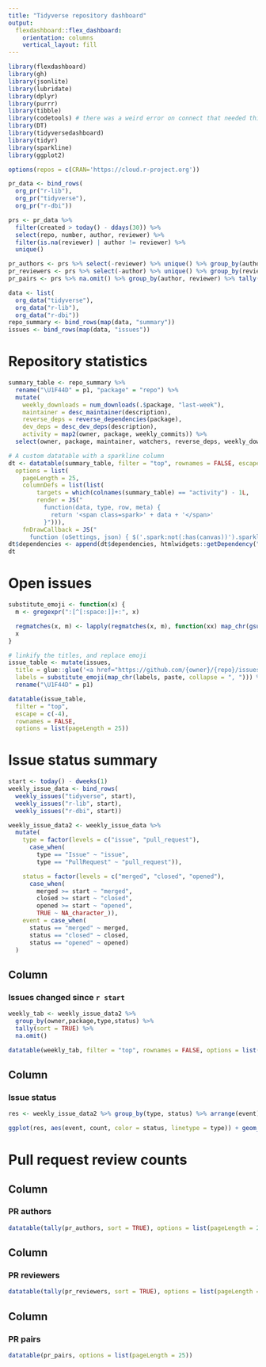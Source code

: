 ```yaml
---
title: "Tidyverse repository dashboard"
output:
  flexdashboard::flex_dashboard:
    orientation: columns
    vertical_layout: fill
---
```


```r
library(flexdashboard)
library(gh)
library(jsonlite)
library(lubridate)
library(dplyr)
library(purrr)
library(tibble)
library(codetools) # there was a weird error on connect that needed this
library(DT)
library(tidyversedashboard)
library(tidyr)
library(sparkline)
library(ggplot2)
```

```r
options(repos = c(CRAN='https://cloud.r-project.org'))

pr_data <- bind_rows(
  org_pr("r-lib"),
  org_pr("tidyverse"),
  org_pr("r-dbi"))

prs <- pr_data %>%
  filter(created > today() - ddays(30)) %>%
  select(repo, number, author, reviewer) %>%
  filter(is.na(reviewer) | author != reviewer) %>%
  unique()

pr_authors <- prs %>% select(-reviewer) %>% unique() %>% group_by(author)
pr_reviewers <- prs %>% select(-author) %>% unique() %>% group_by(reviewer)
pr_pairs <- prs %>% na.omit() %>% group_by(author, reviewer) %>% tally(sort = TRUE)
```

```r
data <- list(
  org_data("tidyverse"),
  org_data("r-lib"),
  org_data("r-dbi"))
repo_summary <- bind_rows(map(data, "summary"))
issues <- bind_rows(map(data, "issues"))
```

Repository statistics
=====================================
```r

summary_table <- repo_summary %>%
  rename("\U1F44D" = p1, "package" = "repo") %>%
  mutate(
    weekly_downloads = num_downloads(.$package, "last-week"),
    maintainer = desc_maintainer(description),
    reverse_deps = reverse_dependencies(package),
    dev_deps = desc_dev_deps(description),
    activity = map2(owner, package, weekly_commits)) %>%
  select(owner, package, maintainer, watchers, reverse_deps, weekly_downloads, open_issues, prs, "\U1F44D", everything(), -description)

# A custom datatable with a sparkline column
dt <- datatable(summary_table, filter = "top", rownames = FALSE, escape = FALSE,
  options = list(
    pageLength = 25,
    columnDefs = list(list(
        targets = which(colnames(summary_table) == "activity") - 1L,
        render = JS("
          function(data, type, row, meta) {
            return '<span class=spark>' + data + '</span>'
          }"))),
    fnDrawCallback = JS("
      function (oSettings, json) { $('.spark:not(:has(canvas))').sparkline('html', {width: '100px', lineColor: '#DCAB49', fillColor: '#DBDED3', spotColor: '', minSpotColor: '', maxSpotColor: ''}) }")))
dt$dependencies <- append(dt$dependencies, htmlwidgets::getDependency("sparkline"))
dt
```

Open issues
=====================================
```r
substitute_emoji <- function(x) {
  m <- gregexpr(":[^[:space:]]+:", x)

  regmatches(x, m) <- lapply(regmatches(x, m), function(xx) map_chr(gsub(":", "", xx), emo::ji))
  x
}

# linkify the titles, and replace emoji
issue_table <- mutate(issues,
  title = glue::glue('<a href="https://github.com/{owner}/{repo}/issues/{issue}">{title}</a>'),
  labels = substitute_emoji(map_chr(labels, paste, collapse = ", "))) %>%
  rename("\U1F44D" = p1)

datatable(issue_table,
  filter = "top",
  escape = c(-4),
  rownames = FALSE,
  options = list(pageLength = 25))
```

Issue status summary
=====================================
```r
start <- today() - dweeks(1)
weekly_issue_data <- bind_rows(
  weekly_issues("tidyverse", start),
  weekly_issues("r-lib", start),
  weekly_issues("r-dbi", start))

weekly_issue_data2 <- weekly_issue_data %>% 
  mutate(
    type = factor(levels = c("issue", "pull_request"),
      case_when(
        type == "Issue" ~ "issue",
        type == "PullRequest" ~ "pull_request")),

    status = factor(levels = c("merged", "closed", "opened"),
      case_when(
        merged >= start ~ "merged",
        closed >= start ~ "closed",
        opened >= start ~ "opened",
        TRUE ~ NA_character_)),
    event = case_when(
      status == "merged" ~ merged,
      status == "closed" ~ closed,
      status == "opened" ~ opened)
  )
```

Column
-------------------------------------

### Issues changed since `r start`

```r
weekly_tab <- weekly_issue_data2 %>%
  group_by(owner,package,type,status) %>%
  tally(sort = TRUE) %>%
  na.omit()

datatable(weekly_tab, filter = "top", rownames = FALSE, options = list(pageLength = 25))
```

Column
-------------------------------------

### Issue status

```r
res <- weekly_issue_data2 %>% group_by(type, status) %>% arrange(event) %>% mutate(count = seq_along(number)) %>% select(event, count, status, type) %>% na.omit()

ggplot(res, aes(event, count, color = status, linetype = type)) + geom_line()
```

Pull request review counts
=====================================

Column
-------------------------------------
### PR authors
```r
datatable(tally(pr_authors, sort = TRUE), options = list(pageLength = 25))
```

Column
-------------------------------------
### PR reviewers
```r
datatable(tally(pr_reviewers, sort = TRUE), options = list(pageLength = 25))
```

Column
-------------------------------------
### PR pairs
```r
datatable(pr_pairs, options = list(pageLength = 25))
```
